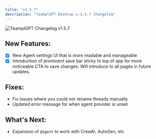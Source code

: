 ```yaml
---
title: "v1.5.7"
description: "TeamplGPT Desktop v.1.5.7 Changelog"
---
```



<Image
  src="/images/product/changelog/header-image.png"
  height={1080}
  width={1920}
  quality={100}
  alt="TeamplGPT Changelog v1.5.7"
/>

## New Features:

- [x] New Agent settings UI that is more readable and manageable
- [x] Introduction of prominent save bar sticky to top of app for more noticeable CTA to save changes. Will introduce to all pages in future updates.

## Fixes:

- Fix issues where you could not rename threads manually
- Updated error message for when agent provider is unset

## What's Next:

- Expansion of `@agent` to work with CrewAI, AutoGen, etc
